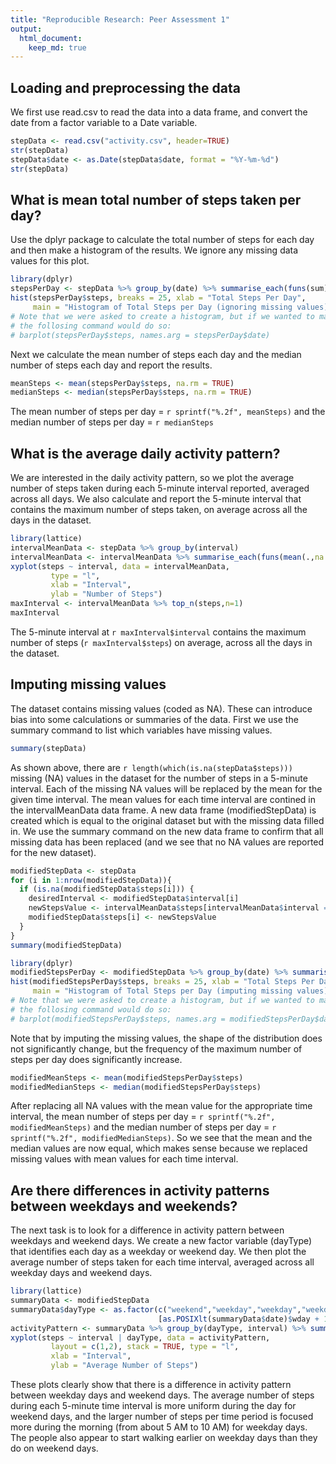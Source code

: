 ```yaml
---
title: "Reproducible Research: Peer Assessment 1"
output: 
  html_document:
    keep_md: true
---
```



## Loading and preprocessing the data

We first use read.csv to read the data into a data frame, and convert the date from a factor variable to a Date variable.

```r
stepData <- read.csv("activity.csv", header=TRUE)
str(stepData)
stepData$date <- as.Date(stepData$date, format = "%Y-%m-%d")
str(stepData)
```


## What is mean total number of steps taken per day?

Use the dplyr package to calculate the total number of steps for each day
and then make a histogram of the results.  We ignore any missing data values for this plot.

```r
library(dplyr)
stepsPerDay <- stepData %>% group_by(date) %>% summarise_each(funs(sum), steps)
hist(stepsPerDay$steps, breaks = 25, xlab = "Total Steps Per Day", 
     main = "Histogram of Total Steps per Day (ignoring missing values)")
# Note that we were asked to create a histogram, but if we wanted to make a bargraph instead, 
# the follosing command would do so:
# barplot(stepsPerDay$steps, names.arg = stepsPerDay$date)
```

Next we calculate the mean number of steps each day and the median number of steps each day and report the results.

```r
meanSteps <- mean(stepsPerDay$steps, na.rm = TRUE)
medianSteps <- median(stepsPerDay$steps, na.rm = TRUE)
```

The mean number of steps per day = `r sprintf("%.2f", meanSteps)` and the median number of steps per day = `r medianSteps`

## What is the average daily activity pattern?

We are interested in the daily activity pattern, so we plot the average number of steps taken during each 5-minute interval reported, averaged across all days.  We also calculate and report the 5-minute interval that contains the maximum number of steps taken, on average across all the days in the dataset.

```r
library(lattice)
intervalMeanData <- stepData %>% group_by(interval) 
intervalMeanData <- intervalMeanData %>% summarise_each(funs(mean(.,na.rm = TRUE)), steps)
xyplot(steps ~ interval, data = intervalMeanData,
         type = "l",
         xlab = "Interval",
         ylab = "Number of Steps")
maxInterval <- intervalMeanData %>% top_n(steps,n=1)
maxInterval
```

The 5-minute interval at `r maxInterval$interval` contains the maximum number of steps (`r maxInterval$steps`) on average, across all the days in the dataset.

## Imputing missing values

The dataset contains missing values (coded as NA).  These can introduce bias into some calculations or summaries of the data. First we use the summary command to list which variables have missing values.

```r
summary(stepData)
```

As shown above, there are `r length(which(is.na(stepData$steps)))` missing (NA) values in the dataset for the number of steps in a 5-minute interval.  Each of the missing NA values will be replaced by the mean for the given time interval.  The mean values for each time interval are contined in the intervalMeanData data frame.  A new data frame (modifiedStepData) is created which is equal to the original dataset but with the missing data filled in.  We use the summary command on the new data frame to confirm that all missing data has been replaced (and we see that no NA values are reported for the new dataset).

```r
modifiedStepData <- stepData
for (i in 1:nrow(modifiedStepData)){
  if (is.na(modifiedStepData$steps[i])) {
    desiredInterval <- modifiedStepData$interval[i]
    newStepsValue <- intervalMeanData$steps[intervalMeanData$interval == desiredInterval]
    modifiedStepData$steps[i] <- newStepsValue
  }
}
summary(modifiedStepData)
```

```r
library(dplyr)
modifiedStepsPerDay <- modifiedStepData %>% group_by(date) %>% summarise_each(funs(sum), steps)
hist(modifiedStepsPerDay$steps, breaks = 25, xlab = "Total Steps Per Day",
     main = "Histogram of Total Steps per Day (imputing missing values)")
# Note that we were asked to create a histogram, but if we wanted to make a bargraph instead, 
# the follosing command would do so:
# barplot(modifiedStepsPerDay$steps, names.arg = modifiedStepsPerDay$date)
```
Note that by imputing the missing values, the shape of the distribution does not significantly change, but the frequency of the maximum number of steps per day does significantly increase.
```r
modifiedMeanSteps <- mean(modifiedStepsPerDay$steps)
modifiedMedianSteps <- median(modifiedStepsPerDay$steps)
```


After replacing all NA values with the mean value for the appropriate time interval, the mean number of steps per day = `r sprintf("%.2f", modifiedMeanSteps) ` and the median number of steps per day = `r sprintf("%.2f", modifiedMedianSteps)`. So we see that the mean and the median values are now equal, which makes sense because we replaced missing values with mean values for each time interval.

## Are there differences in activity patterns between weekdays and weekends?

The next task is to look for a difference in activity pattern between weekdays and weekend days.  We create a new factor variable (dayType) that identifies each day as a weekday or weekend day. We then plot the average number of steps taken for each time interval, averaged across all weekday days and weekend days.

```r
library(lattice)
summaryData <- modifiedStepData
summaryData$dayType <- as.factor(c("weekend","weekday","weekday","weekday","weekday","weekday","weekend")
                                 [as.POSIXlt(summaryData$date)$wday + 1])
activityPattern <- summaryData %>% group_by(dayType, interval) %>% summarise_each(funs(mean), steps)
xyplot(steps ~ interval | dayType, data = activityPattern,
         layout = c(1,2), stack = TRUE, type = "l",
         xlab = "Interval",
         ylab = "Average Number of Steps")
```

These plots clearly show that there is a difference in activity pattern between weekday days and weekend days.  The average number of steps during each 5-minute time interval is more uniform during the day for weekend days, and the larger number of steps per time period is focused more during the morning (from about 5 AM to 10 AM) for weekday days.  The people also appear to start walking earlier on weekday days than they do on weekend days.
